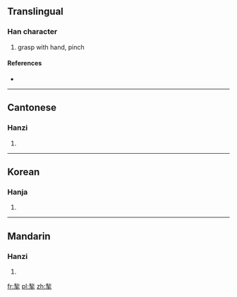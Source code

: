 ==Translingual==

===Han character===
{{Han char|rn=64|rad=手|as=09|sn=13|four=2950<sub>2</sub>|canj=竹火手 (HFQ)}}

# grasp with hand, pinch

====References====
* {{Han ref|kx=0444.020|dkj=12385|dj=0794.270|hdz=31910.090|uh=63EB|ud=25579|bh=DD79|bd=56697}}

----

==Cantonese==

===Hanzi===
{{yue-hanzi|jyut=|y=chau1}}

# {{defn|Cantonese|sort=手09}}

----

==Korean==

===Hanja===
{{ko-hanja|hangeul=추|eumhun=|rv=chu|mr=ch'u|y=chwu}}

# {{defn|Korean|sort=手09}}

----

==Mandarin==

===Hanzi===
{{cmn-hanzi|pin=[[jiū]] ([[jiu1]])|wg=chiu<sup>1</sup>}}

# {{defn|Mandarin|sort=手09}}

[[fr:揫]]
[[pl:揫]]
[[zh:揫]]
